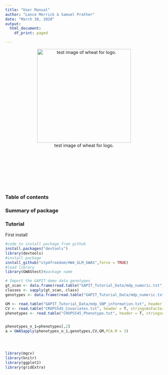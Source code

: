 ```yaml
---
title: "User Manual"
author: "Lance Merrick & Samuel Prather"
date: "March 30, 2020"
output:
  html_document:
    df_print: paged

---
```


<style type="text/css">

h1.title {
  font-size: 38px;
  color: black;
  text-align: center;
}
h4.author { /* Header 4 - and the author and data headers use this too  */
    font-size: 18px;
  font-family: "Times New Roman", Times, serif;
  color: DarkRed;
  text-align: center;
}
h4.date { /* Header 4 - and the author and data headers use this too  */
  font-size: 18px;
  font-family: "Times New Roman", Times, serif;
  color: DarkBlue;
  text-align: center;
}
</style>

<!-- test inserting image-->

<center>

![test image of wheat for logo. ](wheatclipart.png){#id .class width=300 height=300px}

</center>

<p>&nbsp;</p>
<p>&nbsp;</p>
<p>&nbsp;</p>
<p>&nbsp;</p>

### **Table of contents**
### Summary of package
### Tutorial


First install 
```r
#code to install package from github
install.packages("devtools")
library(devtools)
#install package
install_github("stp4freedom/HW4_GLM_GWAS",force = TRUE)
#load library
library(GWAStest)#package name

# Import the GAPIT demo data genotypes
gt_scan <- data.frame(read.table("GAPIT_Tutorial_Data/mdp_numeric.txt", header = T, stringsAsFactors = F, sep = "\t", nrows = 1))
classes <- sapply(gt_scan, class)
genotypes <- data.frame(read.table("GAPIT_Tutorial_Data/mdp_numeric.txt", header = T, row.names = 1, colClasses = classes, stringsAsFactors = F, sep = "\t"))

GM <- read.table("GAPIT_Tutorial_Data/mdp_SNP_information.txt", header = T, stringsAsFactors = F, sep = "\t")
CV <- read.table("CROPS545_Covariates.txt", header = T, stringsAsFactors = F, sep = "\t")
phenotypes <- read.table("CROPS545_Phenotype.txt", header = T, stringsAsFactors = F, sep = "\t")


phenotypes_n_1=phenotypes[,2]
a = GWASapply(phenotypes_n_1,genotypes,CV,GM,PCA.M = 3)




library(mgcv)
library(knitr)
library(ggplot2)
library(gridExtra)
```



